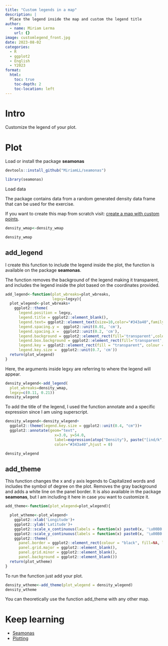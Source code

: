 ```yaml
---
title: "Custom legends in a map"
description: |
  Place the legend inside the map and custom the legend title
author:
  - name: Miriam Lerma
    url: {}
image: customlegend_front.jpg
date: 2023-08-02
categories:
  - R
  - ggplot2
  - English
  - Y2023
format:
  html:
    toc: true
    toc-depth: 2
    toc-location: left
---
```



# Intro

Customize the legend of your plot.

# Plot

Load or install the package **seamonas** 

```r
devtools::install_github("MiriamLL/seamonas")
```

```r
library(seamonas)
```


Load data

The package contains data from a random generated density data frame that can be used for the exercise. 

If you want to create this map from scratch visit: [create a map with custom points](https://www.miriam-lerma.com/posts/2023-07-13-custompoints/).

```r
density_wmap<-density_wmap
```

```r
density_wmap
```

## add_legend

I create this function to include the legend inside the plot, the function is available on the package **seamonas**.

The function removes the background of the legend making it transparent, and includes the legend inside the plot based on the coordinates provided. 

```r
add_legend<-function(plot_wbreaks=plot_wbreaks,
                     legxy=legxy){
  plot_wlegend<-plot_wbreaks+
    ggplot2::theme(
      legend.position = legxy,
      legend.title = ggplot2::element_blank(),
      legend.text= ggplot2::element_text(size=10,color="#343a40",family='sans'),
      legend.spacing.y =  ggplot2::unit(0.01, 'cm'),
      legend.spacing.x =  ggplot2::unit(0.2, 'cm'),
      legend.background = ggplot2::element_rect(fill='transparent',colour ="transparent"),
      legend.box.background = ggplot2::element_rect(fill='transparent',colour ="transparent"),
      legend.key = ggplot2::element_rect(fill = "transparent", colour = "transparent"),
      legend.key.size =  ggplot2::unit(0.7, 'cm'))
  return(plot_wlegend)
}
```


Here, the arguments inside legxy are referring to where the legend will appear.


```r
density_wlegend<-add_legend(
  plot_wbreaks=density_wmap,
  legxy=c(0.11, 0.21))
density_wlegend
```


To add the title of the legend, I used the function annotate and a specific expression since I am using superscript.

```r
density_wlegend<-density_wlegend+
  ggplot2::theme(legend.key.size = ggplot2::unit(0.4, "cm"))+
  ggplot2::annotate(geom="text",
                      x=3.0, y=54.0,
                      label=expression(atop("Density"), paste("[ind/k", m^2,"]")),
                      color="#343a40",hjust = 0)

density_wlegend
```


## add_theme

This function changes the x and y axis legends to Capitalized words and includes the symbol of degree on the plot.
Removes the gray background and adds a white line on the panel border. It is also available in the package **seamonas**, but I am including it here in case you want to customize it.

```r
add_theme<-function(plot_wlegend=plot_wlegend){

  plot_wtheme<-plot_wlegend+
    ggplot2::xlab('Longitude')+
    ggplot2::ylab('Latitude')+
    ggplot2::scale_x_continuous(labels = function(x) paste0(x, '\u00B0', "W")) +
    ggplot2::scale_y_continuous(labels = function(x) paste0(x, '\u00B0', "N"))+
    ggplot2::theme(
      panel.border = ggplot2::element_rect(colour = "black", fill=NA, linewidth = 1),
      panel.grid.major = ggplot2::element_blank(),
      panel.grid.minor = ggplot2::element_blank(),
      panel.background = ggplot2::element_blank())
  return(plot_wtheme)
}
```

To run the function just add your plot.

```r
density_wtheme<-add_theme(plot_wlegend = density_wlegend)
density_wtheme
```


You can theoretically use the function add_theme with any other map.


# Keep learning

- [Seamonas](https://github.com/MiriamLL/seamonas)  
- [Plotting](https://miriamll.github.io/R_intro/Plotting_0606.html#56)  